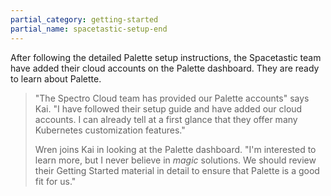 ```yaml
---
partial_category: getting-started
partial_name: spacetastic-setup-end
---
```


After following the detailed Palette setup instructions, the Spacetastic team have added their cloud accounts on the
Palette dashboard. They are ready to learn about Palette.

> "The Spectro Cloud team has provided our Palette accounts" says Kai. "I have followed their setup guide and have added
> our cloud accounts. I can already tell at a first glance that they offer many Kubernetes customization features."
>
> Wren joins Kai in looking at the Palette dashboard. "I'm interested to learn more, but I never believe in _magic_
> solutions. We should review their Getting Started material in detail to ensure that Palette is a good fit for us."

